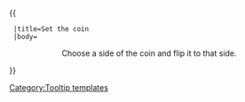 {{ {{{1|Tooltip hover box}}}
  |title=Set the coin
  |body=<center>Choose a side of the coin and flip it to that side.
</center>
}}<noinclude>[[Category:Tooltip templates]]</noinclude>